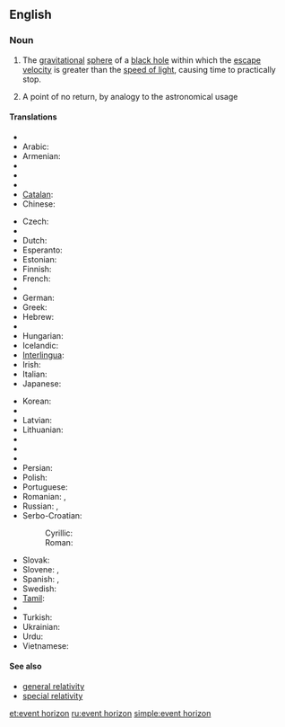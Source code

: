 {{wikipedia}}
==English==

===Noun===
{{en-noun|sg=[[event]] [[horizon]]}}

# {{astrophysics}} The [[gravitational]] [[sphere]] of a [[black hole]] within which the [[escape velocity]] is greater than the [[speed of light]], causing time to practically stop.
# A point of no return, by analogy to the astronomical usage

====Translations====
{{trans-top|gravitational sphere within which light cannot escape}}
* {{trreq|Albanian}}
* Arabic: {{t|ar|أفق الحدث|sc=Arab}}
* Armenian: {{t|hy|պատահարների հորիզոն|tr=pataharneri horizon|sc=Armn}}
* {{trreq|Basque}}
* {{trreq|Bengali}}
* {{trreq|Bulgarian}}
* [[Catalan]]: {{t|ca|horitzó d'esdeveniments|m}}
* Chinese:
*: {{trreq|Cantonese}}
*: {{trreq|Mandarin}}
* Czech: {{t-|cs|horizont událostí|m}}
* {{trreq|Danish}}
* Dutch: {{t|nl|waarnemingshorizon}}
* Esperanto: {{t|eo|eventa horizonto}}
* Estonian: {{t|et|sündmuste horisont}}
* Finnish: {{t-|fi|tapahtumahorisontti}}
* French: {{t|fr|horizon des événements|m}}
* {{trreq|Georgian}}
* German: {{t+|de|Ereignishorizont|m}}
* Greek: {{t|el|ορίζοντας γεγονότων|m|tr=orizontas yegonoton|sc=Grek}}
* Hebrew: {{t|he|אופק אירועים|sc=Hebr}}
* {{trreq|Hindi}}
* Hungarian: {{t|hu|eseményhorizont}}
* Icelandic: {{t|is|sjónhvörf|n}}
* [[Interlingua]]: {{t|ia|horizonte de eventos}}
* Irish: {{t|ga|léaslíne theagmhais|f}}
* Italian: {{t|it|orizzonte degli eventi|m}}
* Japanese: {{t|ja|事象の地平面|tr={{Jpan|じしょうのちへいめん}}, jishō no chiheimen|sc=Jpan}}
{{trans-mid}}
* Korean: {{t|ko|사상의 지평선|tr=sasang'ui jiphyeoseon|sc=Kore}}
* {{trreq|Latin}}
* Latvian: {{t|lv|notikumu horizonts|m}}
* Lithuanian: {{t|lt|įvykių horizontas|m}}
* {{trreq|Macedonian}}
* {{trreq|Norwegian}}
* {{trreq|Punjabi}}
* Persian: {{t|fa|افق رویداد|sc=fa-Arab}}
* Polish: {{t|pl|horyzont zdarzeń|m}}
* Portuguese: {{t|pt|horizonte de eventos|m}}
* Romanian: {{t|ro|orizontul evenimentelor}},  {{t|ro|orizont de evenimente}}
* Russian: {{t|ru|горизонт событий|m|tr=gorizónt sobýtij|sc=Cyrl}},  {{t|ru|сфера Шварцшильда|f|tr=sféra Švárcšil’da|sc=Cyrl}}
* Serbo-Croatian:
*: Cyrillic: {{t|sh|хоризонт догађаја|sc=Cyrl}}
*: Roman: {{t|sh|horizont događaja}}
* Slovak: {{t|sk|horizont udalostí}}
* Slovene: {{t|sl|horizont dogodkov|m}},  {{t|sl|dogodkovno obzorje|alt=dogódkovno obzórje|n}}
* Spanish: {{t|es|horizonte de sucesos|m}},  {{t|es|horizonte de eventos|m}}
* Swedish: {{t|sv|händelsehorisont}}
* [[Tamil]]: {{t|ta|நிகழ்வெல்லை|sc=Taml}}
* {{trreq|Thai}}
* Turkish: {{t|tr|olay ufku}}
* Ukrainian: {{t|uk|горизонт подій|sc=Cyrl}}
* Urdu: {{t|ur|افق وقیعہ|sc=ur-Arab}}
* Vietnamese: {{t|vi|chân trời sự kiện}}
{{trans-bottom}}

====See also====
* [[general relativity]]
* [[special relativity]]

[[et:event horizon]]
[[ru:event horizon]]
[[simple:event horizon]]